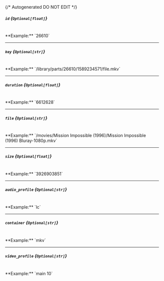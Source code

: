 {/* Autogenerated DO NOT EDIT  */}
##### `id` *{`Optional[float]`}*
<br/>
**Example:** `26610`

---
##### `key` *{`Optional[str]`}*
<br/>
**Example:** `/library/parts/26610/1589234571/file.mkv`

---
##### `duration` *{`Optional[float]`}*
<br/>
**Example:** `6612628`

---
##### `file` *{`Optional[str]`}*
<br/>
**Example:** `/movies/Mission Impossible (1996)/Mission Impossible (1996) Bluray-1080p.mkv`

---
##### `size` *{`Optional[float]`}*
<br/>
**Example:** `3926903851`

---
##### `audio_profile` *{`Optional[str]`}*
<br/>
**Example:** `lc`

---
##### `container` *{`Optional[str]`}*
<br/>
**Example:** `mkv`

---
##### `video_profile` *{`Optional[str]`}*
<br/>
**Example:** `main 10`


